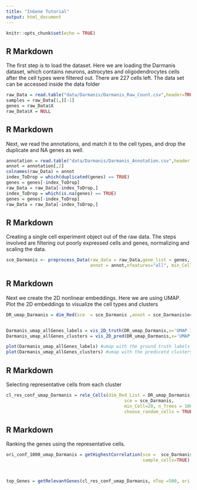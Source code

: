 ```yaml
---
title: "InGene Tutorial"
output: html_document
---
```


```r
knitr::opts_chunk$set(echo = TRUE)
```
## R Markdown

The first step is to load the dataset. Here we are loading the Darmanis dataset,
which contains neurons, astrocytes and oligodendrocytes cells after the cell types were filtered out. There are 227 cells left. The data set can be accessed inside the data folder

```r

raw_Data = read.table("data/Darmanis/Darmanis_Raw_Count.csv",header=TRUE,sep = ",")
samples = raw_Data[1,][-1]
genes = raw_Data$X
raw_Data$X = NULL
```
## R Markdown

Next, we read the annotations, and match it to the cell types, and drop the duplicate and NA genes as well.

```r

annotation = read.table("data/Darmanis/Darmanis_Annotation.csv",header = TRUE, sep = ",")
annot = annotation[,2]
colnames(raw_Data) = annot
index_ToDrop = which(duplicated(genes) == TRUE)
genes = genes[-index_ToDrop]
raw_Data = raw_Data[-index_ToDrop,]
index_ToDrop = which(is.na(genes) == TRUE)
genes = genes[-index_ToDrop]
raw_Data = raw_Data[-index_ToDrop,]
```

## R Markdown

Creating a single cell experiment object out of the raw data. The steps involved are filtering out poorly expressed cells and genes, normalizing and scaling the data.

```r
sce_Darmanis <- preprocess_Data(raw_data = raw_Data,gene_list = genes,
                                annot = annot,nfeatures="all", min_Cell = 0.1, min_Reads=0.01, min_Gene = 200)

```

## R Markdown

Next we create the 2D nonlinear embeddings. Here we are using UMAP. 
Plot the 2D embeddings to visualize the cell types and clusters

```r

DR_umap_Darmanis = dim_Red(sce  = sce_Darmanis ,annot = sce_Darmanis$orig.ident, num_threads = 1,resolution = 0.3,reduction = 'umap',verbose = TRUE, perplex=perplex, n.neighbors = 30, uncert = 0.5, spread = 1.5)


Darmanis_umap_allGenes_labels = vis_2D_truth(DR_umap_Darmanis,x='UMAP 1',y='UMAP 2') 
Darmanis_umap_allGenes_clusters = vis_2D_pred(DR_umap_Darmanis,x='UMAP 1',y='UMAP 2') 

plot(Darmanis_umap_allGenes_labels) #umap with the ground truth labels
plot(Darmanis_umap_allGenes_clusters) #umap with the predicetd clusters
```

## R Markdown

Selecting representative cells from each cluster

```r

cl_res_conf_umap_Darmanis = rele_Cells(dim_Red_List = DR_umap_Darmanis,
                                             sce = sce_Darmanis,
                                             min_Cell=20, n_Trees = 1000,num_threads = 12,
                                             choose_random_cells = TRUE)

```

## R Markdown

Ranking the genes using the representative cells. 

```r

ori_conf_1000_umap_Darmanis = getHighestCorrelation(sce =  sce_Darmanis,reduced = DR_umap_Darmanis, cl_res = cl_res_conf_umap_Darmanis, n_gene_seq = seq(10,1000,10),
                                                    sample_cells=TRUE)



top_Genes = getRelevantGenes(cl_res_conf_umap_Darmanis, nTop =500, ori = ori_conf_1000_umap_Darmanis, genes = rownames(sce_Darmanis)) #Selecting the top 500 ranked genes for further analysis
```



